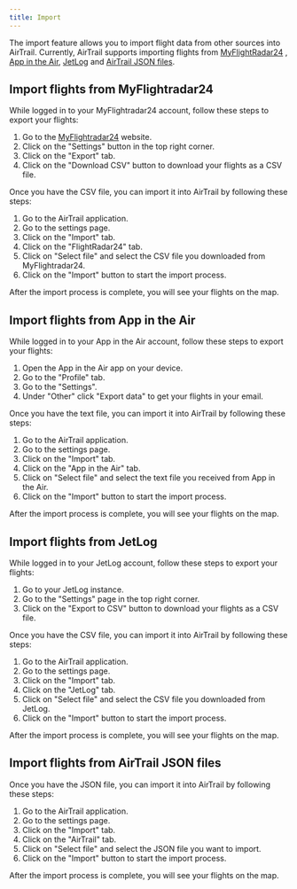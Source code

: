 ```yaml
---
title: Import
---
```


The import feature allows you to import flight data from other sources into AirTrail.
Currently, AirTrail supports importing flights from [MyFlightRadar24](https://my.flightradar24.com)
, [App in the Air](https://appintheair.com), [JetLog](https://github.com/pbogre/jetlog)
and [AirTrail JSON files](/docs/features/export).

## Import flights from MyFlightradar24

While logged in to your MyFlightradar24 account, follow these steps to export your flights:

1. Go to the [MyFlightradar24](https://my.flightradar24.com) website.
2. Click on the "Settings" button in the top right corner.
3. Click on the "Export" tab.
4. Click on the "Download CSV" button to download your flights as a CSV file.

Once you have the CSV file, you can import it into AirTrail by following these steps:

1. Go to the AirTrail application.
2. Go to the settings page.
3. Click on the "Import" tab.
4. Click on the "FlightRadar24" tab.
5. Click on "Select file" and select the CSV file you downloaded from MyFlightradar24.
6. Click on the "Import" button to start the import process.

After the import process is complete, you will see your flights on the map.

## Import flights from App in the Air

While logged in to your App in the Air account, follow these steps to export your flights:

1. Open the App in the Air app on your device.
2. Go to the "Profile" tab.
3. Go to the "Settings".
4. Under "Other" click "Export data" to get your flights in your email.

Once you have the text file, you can import it into AirTrail by following these steps:

1. Go to the AirTrail application.
2. Go to the settings page.
3. Click on the "Import" tab.
4. Click on the "App in the Air" tab.
5. Click on "Select file" and select the text file you received from App in the Air.
6. Click on the "Import" button to start the import process.

After the import process is complete, you will see your flights on the map.

## Import flights from JetLog

While logged in to your JetLog account, follow these steps to export your flights:

1. Go to your JetLog instance.
2. Go to the "Settings" page in the top right corner.
3. Click on the "Export to CSV" button to download your flights as a CSV file.

Once you have the CSV file, you can import it into AirTrail by following these steps:

1. Go to the AirTrail application.
2. Go to the settings page.
3. Click on the "Import" tab.
4. Click on the "JetLog" tab.
5. Click on "Select file" and select the CSV file you downloaded from JetLog.
6. Click on the "Import" button to start the import process.

After the import process is complete, you will see your flights on the map.

## Import flights from AirTrail JSON files

Once you have the JSON file, you can import it into AirTrail by following these steps:

1. Go to the AirTrail application.
2. Go to the settings page.
3. Click on the "Import" tab.
4. Click on the "AirTrail" tab.
5. Click on "Select file" and select the JSON file you want to import.
6. Click on the "Import" button to start the import process.

After the import process is complete, you will see your flights on the map.
